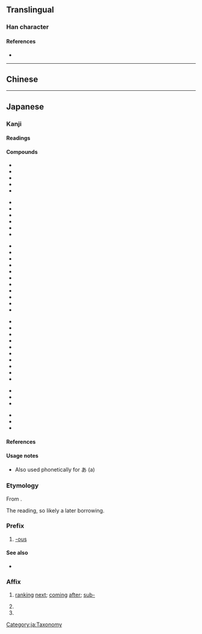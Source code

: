 {{also|亞|亚}}
{{character info/new}}
==Translingual==
{{Han simplified forms|亞|亜|亚}}

===Han character===
{{Han char|rn=7|rad=二|as=05|sn=7|four=10107|canj=MLLM,XMLLM|ids=⿱𫝁一,⿻工中}}

====References====
* {{Han ref|kx=0087.111|dkj=00272|dj=0183.190|hdz=10021.010|uh=4E9C|ud=20124}}

----

==Chinese==
{{zh-see|亞|sgsv}}

----

==Japanese==
{{ja-kanji forms|亜|亞}}

===Kanji===
{{ja-kanji|grade=c|rs=二05|kyu=亞}}

====Readings====
{{ja-readings
|goon=え
|kanon=あ, あつ, おう
|kun=つ-ぎ, つ-ぐ
}}

====Compounds====
{{der-top|abbreviation for Asia}}
* {{ja-r|欧%亜|^おう%あ|[[Eurasia]]}}
* {{ja-r|亜%欧|^あ%おう|[[Eurasia]]}}
* {{ja-r|興%亜|こう%-^あ|[[Asian]] [[development]]}}
* {{ja-r|東%南%亜|^とう%なん%あ|[[Southeast Asia]]}}
* {{ja-r|東%亜|^とう%あ|[[East Asia]]}}
{{der-bottom}}

{{der-top|-ous {{q|chemistry}}}}
* {{ja-r|次%亜|じ%あ|[[hypo-]] [[-ous]] {{q|chemistry}}}}
* {{ja-r|亜%砒%酸|あ%ひ%さん|[[arsenious]] [[acid]]}}
* {{ja-r|亜%燐%酸|あ%りん%さん|[[phosphorous acid]]}}
* {{ja-r|亜%硫%酸|あ%りゅう%さん|[[sulfurous acid]]}}
* {{ja-r|亜%硝%酸|あ%しょう%さん|[[nitrous acid]]}}
* {{ja-r|亜%酸%化 窒%素|あ%さん%か ちっ%そ|[[nitrous oxide]]}}
{{der-bottom}}

{{der-top|second rank, sub-}}
* {{ja-r|亜%鉛|あ%えん|[[zinc]]}}
* {{ja-r|亜%鉛%鉄|あ%えん%てつ|[[galvanized]] [[iron]]}}
* {{ja-r|亜%音%速|あ%おん%そく|[[subsonic]] [[speed]]}}
* {{ja-r|亜%温%帯|あ%おん%たい|[[subtemperate]] [[zone]]}}
* {{ja-r|亜%寒%帯|あ%かん%たい|[[subarctic]] [[zone]]}}
* {{ja-r|亜%熱%帯|あ%ねっ%たい|[[subtropics]]}}
* {{ja-r|亜%大%陸|あ%たい%りく|[[subcontinent]]}}
* {{ja-r|亜%脱%臼|あ%だっ%きゅう|[[subluxation]]}}
* {{ja-r|亜%急%性|あ%きゅう%せい|[[subacute]]}}
* {{ja-r|亜%成%層%圏|あ%せい%そう%けん|[[substratosphere]]}}
* {{ja-r|亜%高%山%帯|あ%こう%ざん%たい|[[subalpine]] [[zone]]}}
{{der-mid}}
* {{ja-r|亜%群|あ%ぐん|[[subgroup]]}}
* {{ja-r|亜%綱|あ%こう|[[subclass]]}}
* {{ja-r|亜%科|あ%か|[[suborder]], [[subfamily]] {{q|taxonomy}}}}
* {{ja-r|亜%種|あ%しゅ|[[subspecies]]}}
* {{ja-r|亜%属|あ%ぞく|[[subgroup]], [[subgenus]]}}
* {{ja-r|亜%族|あ%ぞく|[[subgroup]]}}
* {{ja-r|亜%目|あ%もく|[[suborder]]}}
* {{ja-r|亜%門|あ%もん|[[subphylum]]}}
* {{ja-r|亜%流|あ%りゅう}}
* {{ja-r|亜%聖|あ%せい|sage of the second order}}
{{der-bottom}}

{{der-top|(others)}}
* {{ja-r|白%亜|はく%あ|[[chalk]]}}
* {{ja-r|白%亜%紀|^はく%あ%き|[[Cretaceous]] {{q|paleontology}}}}
* {{ja-r|白%亜%質|はく%あ%しつ|[[chalky]]}}
{{der-mid}}
* {{ja-r|亜%炭|あ%たん|[[brown coal]], [[lignite]]}}
* {{ja-r|亜%麻|あ%ま|[[flax]]}}
* {{ja-r|亜%鈴|あ%れい|[[dumbbell]]}}
{{der-bottom}}

====References====
{{ja-kref
|jis=3021
|ku=1601
|shift=889f
|euc=B0A1
|freq=1509
|nelson=43
|newnelson=81
|halpern=3540
|kld=2204
|heisig=1809
|tuttle=0a7.14
}}

====Usage notes====
* Also used phonetically for あ (a)

===Etymology===
{{ja-kanjitab|あ|yomi=kanon}}
From {{der|ja|ltc|sort=あん|-}} {{ltc-l|亞}}.

The ''{{ll|ja|漢音|kan'on}}'' reading, so likely a later borrowing.

===Prefix===
{{ja-pos|prefix|あ}}

# {{lb|ja|chemistry|sort=あ}} [[-ous]] {{gloss|indicates a lower oxidation number}}
#: {{ja-usex-inline|'''亜'''硫%酸|'''あ'''りゅう%さん|sulfur'''ous''' acid}}

====See also====
* {{ja-r|次%亜|じ%あ-}}

===Affix===
{{ja-pos|affix|あ}}

# [[rank]]ing [[next]]; [[come|coming]] [[after]]; [[sub-]]
#: {{ja-usex-inline|'''亜'''種|'''あ'''しゅ|'''sub'''species}}
#: {{ja-usex-inline|'''亜'''熱%帯|'''あ'''ねっ%たい|'''sub'''tropics}}
# {{n-g|Used as a phonetic element in transliterations.}}
# {{short for|lang=ja|亜細亜||[[Asia]]|tr=Asia|sort=あしあ}}

[[Category:ja:Taxonomy]]